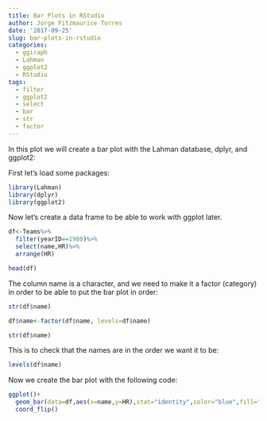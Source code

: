 ```yaml
---
title: Bar Plots in RStudio
author: Jorge Fitzmaurice Torres
date: '2017-09-25'
slug: bar-plots-in-rstudio
categories:
  - ggiraph
  - Lahman
  - ggplot2
  - RStudio
tags:
  - filter
  - ggplot2
  - select
  - bar
  - str
  - factor
---
```


In this plot we will create a bar plot with the Lahman database, dplyr, and ggplot2:
  

First let's load some packages:

```r
library(Lahman)
library(dplyr)
library(ggplot2)
```

Now let's create a data frame to be able to work with ggplot later.

```r
df<-Teams%>%
  filter(yearID==1980)%>%
  select(name,HR)%>%
  arrange(HR)

head(df)
```

The column name is a character, and we need to make it a factor (category) in order to be able to put the bar plot in order:

```r
str(df$name)

df$name<-factor(df$name, levels=df$name)

str(df$name)
```

This is to check that the names are in the order we want it to be:

```r
levels(df$name)
```

Now we create the bar plot with the following code:

```r
ggplot()+
  geom_bar(data=df,aes(x=name,y=HR),stat="identity",color="blue",fill="white")+
  coord_flip()
```